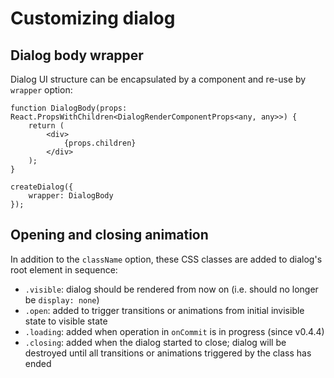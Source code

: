<Module name="brew-js-react" />

# Customizing dialog

## Dialog body wrapper

Dialog UI structure can be encapsulated by a component and re-use by `wrapper` option:

```tsx
function DialogBody(props: React.PropsWithChildren<DialogRenderComponentProps<any, any>>) {
    return (
        <div>
            {props.children}
        </div>
    );
}

createDialog({
    wrapper: DialogBody
});
```

## Opening and closing animation

In addition to the `className` option, these CSS classes are added to dialog's root element in sequence:

- `.visible`: dialog should be rendered from now on (i.e. should no longer be `display: none`)
- `.open`: added to trigger transitions or animations from initial invisible state to visible state
- `.loading`: added when operation in `onCommit` is in progress (since v0.4.4)
- `.closing`: added when the dialog started to close; dialog will be destroyed until all transitions or animations triggered by the class has ended

